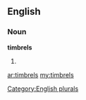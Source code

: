 ==English==

===Noun===
'''timbrels'''

# {{plural of|[[timbrel]]}}

[[Category:English plurals]]

[[ar:timbrels]]
[[my:timbrels]]